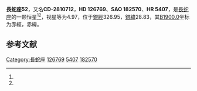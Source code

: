 {{Starbox begin
| name = 長蛇座52
}}
{{Starbox observe
| epoch = [[J2000.0|J2000.0]]
| constell = [[長蛇座|長蛇座]]<ref name=SIMBAD>{{cite web
 | url=http://simbad.u-strasbg.fr/simbad/sim-id?Ident=HR+5407
 | title =Pulsating variable Star
 | publisher=Centre de Données astronomiques de Strasbourg
 | work=SIMBAD
 | accessdate=2012-07-13}}</ref><ref name=DATA>{{cite web
 | url=http://vizier.u-strasbg.fr/viz-bin/VizieR-5?-out.add=.&-source=5050&-corr=PK=HR&-out.max=9999&HR=5407
 | title =VizieR Detailed Page
 | accessdate=2012-07-13}}</ref>
| 星官 = 
| ra = {{RA|14|28|10.4}}<ref name=SIMBAD /><ref name=DATA />
| dec = {{DEC|-29|29|30}}<ref name=SIMBAD /><ref name=DATA />
| appmag_v = 4.97<ref name=SIMBAD /><ref name=DATA />
}}
{{Starbox character
| class = B8V<ref name=SIMBAD /><ref name=DATA />
| b-v = -0.07<ref name=SIMBAD /><ref name=DATA />
| u-b = -0.41<ref name=SIMBAD /><ref name=DATA />
| r-i = <ref name=SIMBAD /><ref name=DATA />
| variable = 
}}
{{Starbox astrometry
| radial_v = -0.41
| prop_mo_ra = 16
| parallax = 
| p_error = 
}}
{{Starbox catalog
| names =CD-2810712，[[SAO星表|SAO]] 182570，[[HD星表|HD]] 126769，[[HR星表|HR]] 5407}}
{{Starbox reference |Simbad=HR+5407}}
{{Starbox end}}

'''長蛇座52'''，又名'''CD-2810712'''，'''HD 126769'''、'''SAO 182570'''、'''HR 5407'''，是[[長蛇座|長蛇座]]的一颗恒星<ref name=SIMBAD /><ref name=DATA />，视星等为4.97，位于[[銀道座標系|銀經]]326.95，[[銀道座標系|銀緯]]28.83，其[[B1900.0|B1900.0]]坐标为赤經{{RA|14|22|18.9}}，赤緯{{DEC|-29|28.83|32}}。

== 参考文献 ==
{{reflist}}

{{star-stub}}

{{長蛇座恒星}}
[[Category:長蛇座|Category:長蛇座]]
[[Category:HD和HDE天體|126769]]
[[Category:HR天體|5407]]
[[Category:SAO天體|182570]]